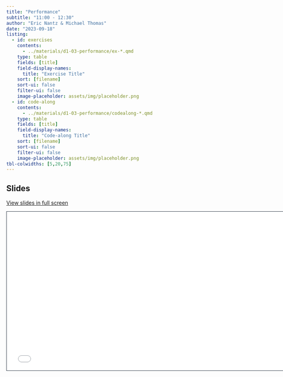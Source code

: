 ```yaml
---
title: "Performance"
subtitle: "11:00 - 12:30"
author: "Eric Nantz & Michael Thomas"
date: "2023-09-18"
listing:
  - id: exercises
    contents:
      - ../materials/d1-03-performance/ex-*.qmd
    type: table
    fields: [title]
    field-display-names: 
      title: "Exercise Title"
    sort: [filename]
    sort-ui: false
    filter-ui: false
    image-placeholder: assets/img/placeholder.png
  - id: code-along
    contents:
      - ../materials/d1-03-performance/codealong-*.qmd
    type: table
    fields: [title]
    field-display-names: 
      title: "Code-along Title"
    sort: [filename]
    sort-ui: false
    filter-ui: false
    image-placeholder: assets/img/placeholder.png
tbl-colwidths: [5,20,75]
---
```


## Slides

[View slides in full screen](../materials/d1-03-performance/index.html)

```{=html}
<iframe class="slide-deck" src="../materials/d1-03-performance/" height="420" width="747" style="border: 1px solid #2e3846;"></iframe>
```
